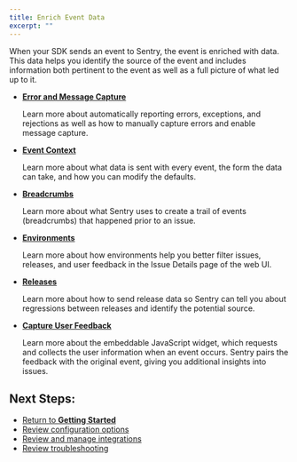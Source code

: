 ```yaml
---
title: Enrich Event Data
excerpt: ""
---
```

When your SDK sends an event to Sentry, the event is enriched with data. This data helps you identify the source of the event and includes information both pertinent to the event as well as a full picture of what led up to it.

- **[Error and Message Capture](/sdks/javascript/errors/capture)** 
    
    Learn more about automatically reporting errors, exceptions, and rejections as well as how to manually capture errors and enable message capture.

- **[Event Context](/sdks/javascript/errors/context)** 

    Learn more about what data is sent with every event, the form the data can take, and how you can modify the defaults. 
    
- **[Breadcrumbs](/sdks/javascript/errors/breadcrumbs)** 

    Learn more about what Sentry uses to create a trail of events (breadcrumbs) that happened prior to an issue. 
    
- **[Environments](/enriching-error-data/environments/?platform=javascript)**

    Learn more about how environments help you better filter issues, releases, and user feedback in the Issue Details page of the web UI.
    
- **[Releases](/workflow/releases/?platform=javascript)**

    Learn more about how to send release data so Sentry can tell you about regressions between releases and identify the potential source.
    
- **[Capture User Feedback](/sdks/javascript/errors/feedback)**

    Learn more about the embeddable JavaScript widget, which requests and collects the user information when an event occurs. Sentry pairs the feedback with the original event, giving you additional insights into issues.
    
## Next Steps:

 - [Return to **Getting Started**](/sdks/javascript/)
 - [Review configuration options](/sdks/javascript/config/intro)
 - [Review and manage integrations](/sdks/javascript/integrations/intro)
 - [Review troubleshooting](/sdks/javascript/troubleshooting/troubleshooting)